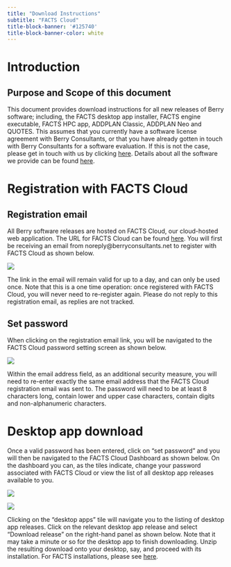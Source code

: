 ```yaml
---
title: "Download Instructions"
subtitle: "FACTS Cloud"
title-block-banner: '#125740'
title-block-banner-color: white
---
```


#  Introduction

## Purpose and Scope of this document

This document provides download instructions for all new releases of
Berry software; including, the FACTS desktop app installer, FACTS engine
executable, FACTS HPC app, ADDPLAN Classic, ADDPLAN Neo and QUOTES. This assumes that
you currently have a software license agreement with Berry Consultants,
or that you have already gotten in touch with Berry Consultants for a
software evaluation. If this is not the case, please get in touch with
us by clicking [here](../../contact/index.qmd). Details
about all the software we provide can be found [here](https://www.berryconsultants.com/software/){target="_blank"}. 

# Registration with FACTS Cloud

## Registration email

All Berry software releases are hosted on FACTS Cloud, our cloud-hosted
web application. The URL for FACTS Cloud can be found [here](https://factscloud-live.azurewebsites.net){target="_blank"}. You will first be receiving an email from
noreply@berryconsultants.net to register with FACTS Cloud as shown
below.

![](downloadInstructionsAttachments/images/image2.png){#fig-fig2}

The link in the email will remain valid for up to a day, and can only be
used once. Note that this is a one time operation: once registered with
FACTS Cloud, you will never need to re-register again. Please do not
reply to this registration email, as replies are not tracked.

## Set password

When clicking on the registration email link, you will be navigated to
the FACTS Cloud password setting screen as shown below.

![](downloadInstructionsAttachments/images/image3.png){#fig-fig3}

Within the email address field, as an additional security measure, you
will need to re-enter exactly the same email address that the FACTS
Cloud registration email was sent to. The password will need to be at
least 8 characters long, contain lower and upper case characters,
contain digits and non-alphanumeric characters.

# Desktop app download

Once a valid password has been entered, click on “set password” and you
will then be navigated to the FACTS Cloud Dashboard as shown below. On
the dashboard you can, as the tiles indicate, change your password
associated with FACTS Cloud or view the list of all desktop app releases
available to you.

![](downloadInstructionsAttachments/images/image4.png){#fig-fig4}

![](downloadInstructionsAttachments/images/image5.png){#fig-fig5}

Clicking on the “desktop apps” tile will navigate you to the listing of
desktop app releases. Click on the relevant desktop app release and
select “Download release” on the right-hand panel as shown below. Note
that it may take a minute or so for the desktop app to finish
downloading. Unzip the resulting download onto your desktop, say, and
proceed with its installation. For FACTS installations, please see [here](installation.qmd).
